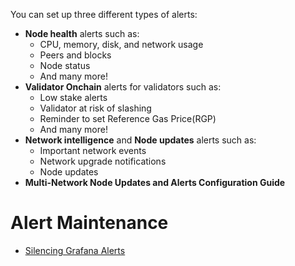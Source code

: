 You can set up three different types of alerts:
- **Node health** alerts such as:
  - CPU, memory, disk, and network usage
  - Peers and blocks
  - Node status
  - And many more!
- **Validator Onchain** alerts for validators such as:
  - Low stake alerts
  - Validator at risk of slashing
  - Reminder to set Reference Gas Price(RGP)
  - And many more!
- **Network intelligence** and **Node updates** alerts such as:
  - Important network events
  - Network upgrade notifications
  - Node updates
- **Multi-Network Node Updates and Alerts Configuration Guide**

# Alert Maintenance
- [Silencing Grafana Alerts](./silence-grafana-alerts)